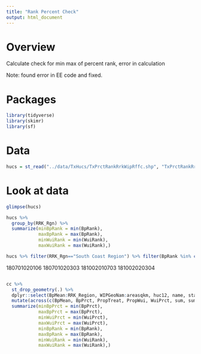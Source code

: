```yaml
---
title: "Rank Percent Check"
output: html_document
---
```


# Overview
Calculate check for min max of percent rank, error in calculation

Note: found error in EE code and fixed.


# Packages
```r
library(tidyverse)
library(skimr)
library(sf)
```

# Data
```r
hucs = st_read("../data/TxHucs/TxPrctRankRrkWipRffc.shp", "TxPrctRankRrkWipRffc")
```


# Look at data

```r
glimpse(hucs)
```


```r
hucs %>% 
  group_by(RRK_Rgn) %>%
  summarize(minBpRank = min(BpRank),
            maxBpRank = max(BpRank),
            minWuiRank = min(WuiRank),
            maxWuiRank = max(WuiRank),)
```

```r
hucs %>% filter(RRK_Rgn=="South Coast Region") %>% filter(BpRank %in% c(1,2, 479, 480)) %>% select(huc12)
```

180701020106 
180701020303 
181002010703 
181002020304

```r


```

```r
cc %>% 
  st_drop_geometry(.) %>%
  dplyr::select(BpMean:RRK_Region, WIPGeoNam:areasqkm, huc12, name, states:sumsqkm) %>%
  mutate(across(c(BpMean, BpPrct, PropTreat, PropWui, WuiPrct, sum, sumsqkm), round, 3)) %>%
  summarize(minBpPrct = min(BpPrct),
            maxBpPrct = max(BpPrct),
            minWuiPrct = min(WuiPrct),
            maxWuiPrct = max(WuiPrct),
            minBpRank = min(BpRank),
            maxBpRank = max(BpRank),
            minWuiRank = min(WuiRank),
            maxWuiRank = max(WuiRank),)
```